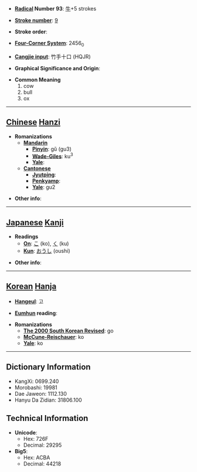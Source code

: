 * '''[[Wiktionary:Chinese radical index| Radical]] Number 93''': [[Wiktionary:Chinese radical index 牛|牛]]+5 strokes

* '''[[Wiktionary:Chinese total strokes index|Stroke number]]''': [[Wiktionary:Chinese total strokes index 9|9]]

* '''Stroke order''': 

* '''[[Wiktionary:Chinese four corner index|Four-Corner System]]''': 2456<sub>0</sub>

* '''[[Wiktionary:Chinese Cangjie index|Cangjie input]]''': 竹手十口 (HQJR)

* '''Graphical Significance and Origin''': 

* '''Common Meaning'''
*#cow
*# bull
*# ox


----

== [[Chinese]] [[Hanzi]] ==

* '''Romanizations'''
** '''[[Mandarin]]'''
*** '''[[Pinyin]]''': gǔ (gu3)
*** '''[[Wade-Giles]]''': ku<sup>3</sup>
*** '''[[Yale]]''': 
** '''[[Cantonese]]'''
*** '''[[Jyutping]]''':
*** '''[[Penkyamp]]''': 
*** '''[[Yale]]''': gu2

* '''Other info''': 

----

== [[Japanese]] [[Kanji]] ==

* '''Readings'''
** '''[[On]]''': [[こ]] (ko), [[く]] (ku)
** '''[[Kun]]''': [[おうし]] (oushi)

* '''Other info''':  

----

== [[Korean]] [[Hanja]] ==

* '''[[Hangeul]]''': 고

* '''[[Eumhun]] reading''': 

* '''Romanizations'''
** '''[[The 2000 South Korean Revised Romanization|The 2000 South Korean Revised]]''': go
** '''[[McCune-Reischauer]]''': ko
** '''[[Yale]]''': ko

----

== Dictionary Information ==

* KangXi: 0699.240
* Morobashi: 19981
* Dae Jaweon: 1112.130
* Hanyu Da Zidian: 31806.100

== Technical Information ==

* '''Unicode''':
** Hex: 726F
** Decimal: 29295
* '''Big5''':
** Hex: ACBA
** Decimal: 44218
